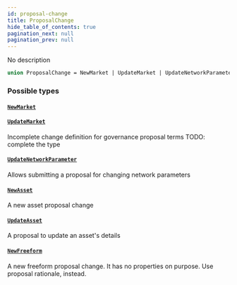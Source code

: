 ```yaml
---
id: proposal-change
title: ProposalChange
hide_table_of_contents: true
pagination_next: null
pagination_prev: null
---
```



No description

```graphql
union ProposalChange = NewMarket | UpdateMarket | UpdateNetworkParameter | NewAsset | UpdateAsset | NewFreeform
```


### Possible types

#### [`NewMarket`](/docs/testnet/graphql/objects/new-market)




#### [`UpdateMarket`](/docs/testnet/graphql/objects/update-market)

Incomplete change definition for governance proposal terms
TODO: complete the type


#### [`UpdateNetworkParameter`](/docs/testnet/graphql/objects/update-network-parameter)

Allows submitting a proposal for changing network parameters


#### [`NewAsset`](/docs/testnet/graphql/objects/new-asset)

A new asset proposal change


#### [`UpdateAsset`](/docs/testnet/graphql/objects/update-asset)

A proposal to update an asset's details


#### [`NewFreeform`](/docs/testnet/graphql/objects/new-freeform)

A new freeform proposal change. It has no properties on purpose. Use proposal
rationale, instead.




